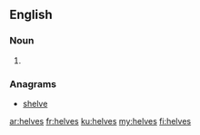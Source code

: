 ==English==

===Noun===
{{head|en|noun plural form}}

# {{plural of|helve|lang=en}}

===Anagrams===
* [[shelve#English|shelve]]

[[ar:helves]]
[[fr:helves]]
[[ku:helves]]
[[my:helves]]
[[fi:helves]]